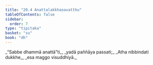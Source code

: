 ```yaml
---
title: "20.4 Anattalakkhaṇavatthu"
tableOfContents: false
sidebar:
  order: 7
type: "tipitaka"
basket: "su"
book: "dh"
---
```



<DynamicBreadcrumb />

<Division number="279" book="dh" bookNo="18" page="53">

<Paragraph number="301" type="verses" book="dh">
_“Sabbe dhammā anattā”ti,_  
_yadā paññāya passati;_  
_Atha nibbindati dukkhe,_  
_esa maggo visuddhiyā._
</Paragraph>
</Division>